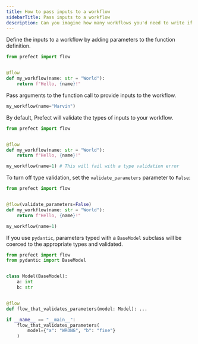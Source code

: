 ```yaml
---
title: How to pass inputs to a workflow
sidebarTitle: Pass inputs to a workflow
description: Can you imagine how many workflows you'd need to write if you hardcoded everything?
---
```


Define the inputs to a workflow by adding parameters to the function definition.

```python
from prefect import flow


@flow
def my_workflow(name: str = "World"):
    return f"Hello, {name}!"
```

Pass arguments to the function call to provide inputs to the workflow.

```python
my_workflow(name="Marvin")
```

By default, Prefect will validate the types of inputs to your workflow.

```python
from prefect import flow


@flow
def my_workflow(name: str = "World"):
    return f"Hello, {name}!"

my_workflow(name=1) # This will fail with a type validation error
```

To turn off type validation, set the `validate_parameters` parameter to `False`:

```python
from prefect import flow


@flow(validate_parameters=False)
def my_workflow(name: str = "World"):
    return f"Hello, {name}!"

my_workflow(name=1)
```

If you use `pydantic`, parameters typed with a `BaseModel` subclass will be coerced to the appropriate types and validated.

```python
from prefect import flow
from pydantic import BaseModel


class Model(BaseModel):
    a: int
    b: str


@flow
def flow_that_validates_parameters(model: Model): ...

if __name__ == "__main__":
    flow_that_validates_parameters(
        model={"a": "WRONG", "b": "fine"}
    )
```

